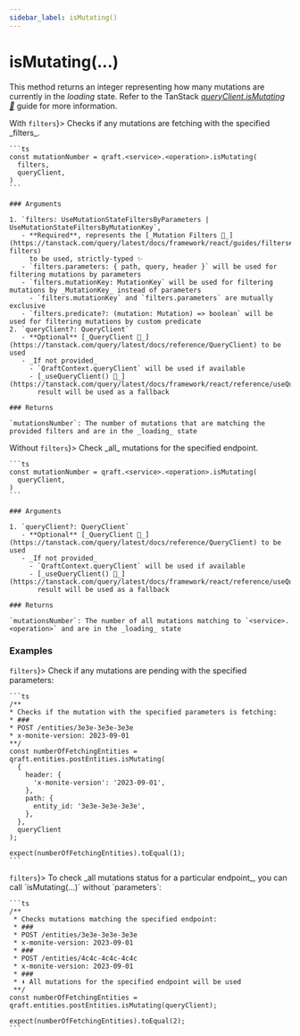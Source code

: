 ```yaml
---
sidebar_label: isMutating()
---
```



# isMutating(...)

This method returns an integer representing how many mutations are currently in the _loading_ state.
Refer to the TanStack [_queryClient.isMutating 🌴_](https://tanstack.com/query/latest/docs/reference/QueryClient#queryclientismutating)
guide for more information.

<Tabs>
  <TabItem value="with-filters" label={<span style={{verticalAlign: "middle"}}>With <code>filters</code></span>}>
    Checks if any mutations are fetching with the specified _filters_.

    ```ts
    const mutationNumber = qraft.<service>.<operation>.isMutating(
      filters,
      queryClient,
    )
    ```

    ### Arguments

    1. `filters: UseMutationStateFiltersByParameters | UseMutationStateFiltersByMutationKey`,
       - **Required**, represents the [_Mutation Filters 🌴_](https://tanstack.com/query/latest/docs/framework/react/guides/filters#mutation-filters)
         to be used, strictly-typed ✨
       - `filters.parameters: { path, query, header }` will be used for filtering mutations by parameters
       - `filters.mutationKey: MutationKey` will be used for filtering mutations by _MutationKey_ instead of parameters
         - `filters.mutationKey` and `filters.parameters` are mutually exclusive
       - `filters.predicate?: (mutation: Mutation) => boolean` will be used for filtering mutations by custom predicate
    2. `queryClient?: QueryClient`
       - **Optional** [_QueryClient 🌴_](https://tanstack.com/query/latest/docs/reference/QueryClient) to be used
       - _If not provided_
         - `QraftContext.queryClient` will be used if available
         - [_useQueryClient() 🌴_](https://tanstack.com/query/latest/docs/framework/react/reference/useQueryClient)
           result will be used as a fallback

    ### Returns

    `mutationsNumber`: The number of mutations that are matching the provided filters and are in the _loading_ state

  </TabItem>
  <TabItem value="without-filters" label={<span style={{verticalAlign: "middle"}}>Without <code style={{textDecoration: 'line-through'}}>filters</code></span>}>
    Check _all_ mutations for the specified endpoint.

    ```ts
    const mutationNumber = qraft.<service>.<operation>.isMutating(
      queryClient,
    )
    ```

    ### Arguments

    1. `queryClient?: QueryClient`
       - **Optional** [_QueryClient 🌴_](https://tanstack.com/query/latest/docs/reference/QueryClient) to be used
       - _If not provided_
         - `QraftContext.queryClient` will be used if available
         - [_useQueryClient() 🌴_](https://tanstack.com/query/latest/docs/framework/react/reference/useQueryClient)
           result will be used as a fallback

    ### Returns

    `mutationsNumber`: The number of all mutations matching to `<service>.<operation>` and are in the _loading_ state
  </TabItem>
</Tabs>

### Examples

<Tabs>
  <TabItem value="with-filters" label={<span style={{verticalAlign: "middle"}}><code>filters</code></span>}>
    Check if any mutations are pending with the specified parameters:

    ```ts
    /**
    * Checks if the mutation with the specified parameters is fetching:
    * ###
    * POST /entities/3e3e-3e3e-3e3e
    * x-monite-version: 2023-09-01
    **/
    const numberOfFetchingEntities = qraft.entities.postEntities.isMutating(
      {
        header: {
          'x-monite-version': '2023-09-01',
        },
        path: {
          entity_id: '3e3e-3e3e-3e3e',
        },
      },
      queryClient
    );

    expect(numberOfFetchingEntities).toEqual(1);
    ```
  </TabItem>
  <TabItem value="without-filters" label={<span style={{verticalAlign: "middle"}}><code style={{textDecoration: 'line-through'}}>filters</code></span>}>
    To check _all mutations status for a particular endpoint_, you can call `isMutating(...)` without `parameters`:

    ```ts
    /**
     * Checks mutations matching the specified endpoint:
     * ###
     * POST /entities/3e3e-3e3e-3e3e
     * x-monite-version: 2023-09-01
     * ###
     * POST /entities/4c4c-4c4c-4c4c
     * x-monite-version: 2023-09-01
     * ###
     * ⬇︎ All mutations for the specified endpoint will be used
     **/
    const numberOfFetchingEntities = qraft.entities.postEntities.isMutating(queryClient);

    expect(numberOfFetchingEntities).toEqual(2);
    ```
  </TabItem>
</Tabs>
